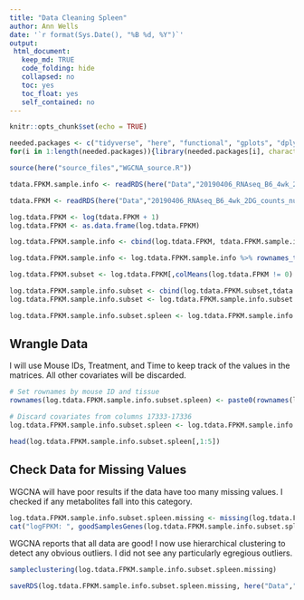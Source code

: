 ```yaml
---
title: "Data Cleaning Spleen"
author: Ann Wells
date: '`r format(Sys.Date(), "%B %d, %Y")`'
output:
 html_document:
   keep_md: TRUE
   code_folding: hide
   collapsed: no
   toc: yes
   toc_float: yes
   self_contained: no
---
```


```r
knitr::opts_chunk$set(echo = TRUE)

needed.packages <- c("tidyverse", "here", "functional", "gplots", "dplyr", "GeneOverlap", "R.utils", "reshape2","magrittr","data.table", "RColorBrewer","preprocessCore", "ARTool","emmeans", "phia", "gProfileR", "WGCNA")
for(i in 1:length(needed.packages)){library(needed.packages[i], character.only = TRUE)}

source(here("source_files","WGCNA_source.R"))
```

```r
tdata.FPKM.sample.info <- readRDS(here("Data","20190406_RNAseq_B6_4wk_2DG_counts_phenotypes.RData"))

tdata.FPKM <- readRDS(here("Data","20190406_RNAseq_B6_4wk_2DG_counts_numeric.RData"))

log.tdata.FPKM <- log(tdata.FPKM + 1)
log.tdata.FPKM <- as.data.frame(log.tdata.FPKM)

log.tdata.FPKM.sample.info <- cbind(log.tdata.FPKM, tdata.FPKM.sample.info[,27238:27240])

log.tdata.FPKM.sample.info <- log.tdata.FPKM.sample.info %>% rownames_to_column() %>% filter(rowname != "A113") %>% column_to_rownames()

log.tdata.FPKM.subset <- log.tdata.FPKM[,colMeans(log.tdata.FPKM != 0) > 0.5] 

log.tdata.FPKM.sample.info.subset <- cbind(log.tdata.FPKM.subset,tdata.FPKM.sample.info[,27238:27240])
log.tdata.FPKM.sample.info.subset <- log.tdata.FPKM.sample.info.subset %>% rownames_to_column() %>% filter(rowname != "A113") %>% column_to_rownames()

log.tdata.FPKM.sample.info.subset.spleen <- log.tdata.FPKM.sample.info.subset %>% rownames_to_column() %>% filter(Tissue == "Spleen") %>% column_to_rownames()
```

Wrangle Data
------------
I will use Mouse IDs, Treatment, and Time to keep track of the values in the matrices. All other covariates will be discarded.

```r
# Set rownames by mouse ID and tissue
rownames(log.tdata.FPKM.sample.info.subset.spleen) <- paste0(rownames(log.tdata.FPKM.sample.info.subset.spleen),":", log.tdata.FPKM.sample.info.subset.spleen$Time, ":", log.tdata.FPKM.sample.info.subset.spleen$Treatment)

# Discard covariates from columns 17333-17336
log.tdata.FPKM.sample.info.subset.spleen <- log.tdata.FPKM.sample.info.subset.spleen[,-(17333:17335)]

head(log.tdata.FPKM.sample.info.subset.spleen[,1:5])
```

Check Data for Missing Values
-----------------------------

WGCNA will have poor results if the data have too many missing values. I checked if any metabolites fall into this category.

```r
log.tdata.FPKM.sample.info.subset.spleen.missing <- missing(log.tdata.FPKM.sample.info.subset.spleen)
cat("logFPKM: ", goodSamplesGenes(log.tdata.FPKM.sample.info.subset.spleen.missing, verbose=0)$allOK, "\n")

```

WGCNA reports that all data are good! I now use hierarchical clustering to detect any obvious outliers. I did not see any particularly egregious outliers.

```r
sampleclustering(log.tdata.FPKM.sample.info.subset.spleen.missing)
```

```r
saveRDS(log.tdata.FPKM.sample.info.subset.spleen.missing, here("Data","Spleen","log.tdata.FPKM.sample.info.subset.spleen.missing.WGCNA.RData"))
```

